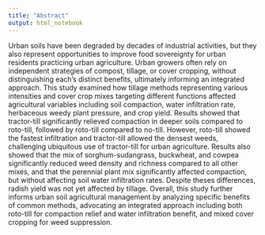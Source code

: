 ```yaml
---
title: "Abstract"
output: html_notebook
---
```



Urban soils have been degraded by decades of industrial activities, but they also represent opportunities to improve food sovereignty for urban residents practicing urban agriculture.
Urban growers often rely on independent strategies of compost, tillage, or cover cropping, without distinguishing each's distinct benefits, ultimately informing an integrated approach.
This study examined how tillage methods representing various intensities and cover crop mixes targeting different functions affected agricultural variables including soil compaction, water infiltration rate, herbaceous weedy plant pressure, and crop yield. 
Results showed that tractor-till significantly relieved compaction in deeper soils compared to roto-till, followed by roto-till compared to no-till.
However, roto-till showed the fastest infiltration and tractor-till allowed the densest weeds, challenging ubiquitous use of tractor-till for urban agriculture.
Results also showed that the mix of sorghum-sudangrass, buckwheat, and cowpea significantly reduced weed density and richness compared to all other mixes, and that the perennial plant mix significantly affected compaction, but without affecting soil water infiltration rates.
Despite theses differences, radish yield was not yet affected by tillage.
Overall, this study further informs urban soil agricultural management by analyzing specific benefits of common methods, advocating an integrated approach including both roto-till for compaction relief and water infiltration benefit, and mixed cover cropping for weed suppression.
